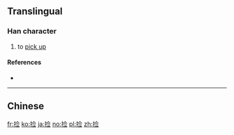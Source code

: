 {{also|撿}}
==Translingual==

===Han character===
{{Han char|rn=64|rad=手|as=07|sn=10|four=|canj=手人一一 (QOMM)|ids=⿰[[扌]][[佥]]}}

# to [[pick up]]

====References====
* {{Han ref|kx=0434.241|hdz=31885.020|uh=6361|ud=25441}}

----

==Chinese==
{{zh-see|撿}}

[[fr:捡]]
[[ko:捡]]
[[ja:捡]]
[[no:捡]]
[[pl:捡]]
[[zh:捡]]